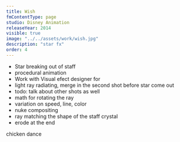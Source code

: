```yaml
---
title: Wish
fmContentType: page
studio: Disney Animation
releaseYear: 2014
visible: true
image: "../../assets/work/wish.jpg"
description: "star fx"
order: 4
---
```



  - Star breaking out of staff
  - procedural animation 
  - Work with Visual efect designer for 
  - light ray radiating, merge in the second shot before star come out
  - todo: talk about other shots as well
  - math for rotating the ray
  - variation on speed, line, color
  - nuke compositing
  - ray matching the shape of the staff crystal
  - erode at the end


  chicken dance
